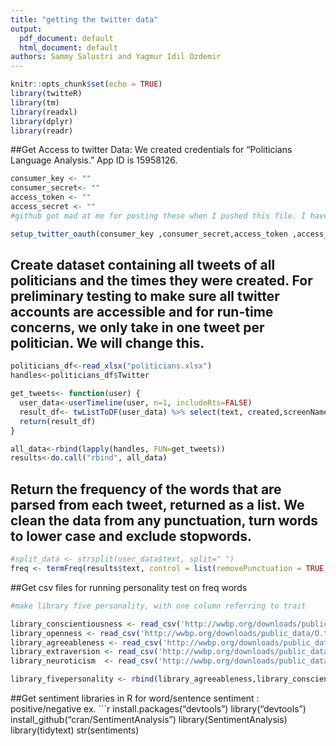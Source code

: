 ```yaml
---
title: "getting the twitter data"
output:
  pdf_document: default
  html_document: default
authors: Sammy Salustri and Yagmur Idil Ozdemir
---
```


```r
knitr::opts_chunk$set(echo = TRUE)
library(twitteR)
library(tm)
library(readxl)
library(dplyr)
library(readr)
```

##Get Access to twitter Data: We created credentials for "Politicians Language Analysis." App ID is 15958126.  

```r

consumer_key <- ""
consumer_secret<- ""
access_token <- ""
access_secret <- ""
#github got mad at me for posting these when I pushed this file. I have the actual numbers on my computer.

setup_twitter_oauth(consumer_key ,consumer_secret,access_token ,access_secret)
```

## Create dataset containing all tweets of all politicians and the times they were created. For preliminary testing to make sure all twitter accounts are accessible and for run-time concerns, we only take in one tweet per politician. We will change this. 

```r

politicians_df<-read_xlsx("politicians.xlsx")
handles<-politicians_df$Twitter

get_tweets<- function(user) {
  user_data<-userTimeline(user, n=1, includeRts=FALSE)
  result_df<- twListToDF(user_data) %>% select(text, created,screenName)
  return(result_df)
}

all_data<-rbind(lapply(handles, FUN=get_tweets))
results<-do.call("rbind", all_data)

```

## Return the frequency of the words that are parsed from each tweet, returned as a list. We clean the data from any punctuation, turn words to lower case and exclude stopwords. 

```r
#split_data <- strsplit(user_data$text, split=" ")
freq <- termFreq(results$text, control = list(removePunctuation = TRUE, tolower = TRUE, stopwords = TRUE))

```


##Get csv files for running personality test on freq words
```r
#make library five personality, with one column referring to trait 

library_conscientiousness <- read_csv('http://wwbp.org/downloads/public_data/C.top100.1to3grams.gender_age_controlled.rmatrix.csv') %>% mutate(trait = "conscientiousness") %>% select(-con)
library_openness <- read_csv('http://wwbp.org/downloads/public_data/O.top100.1to3grams.gender_age_controlled.rmatrix.csv') %>% mutate(trait = "openness") %>% select(-ope)
library_agreeableness <- read_csv('http://wwbp.org/downloads/public_data/A.top100.1to3grams.gender_age_controlled.rmatrix.csv') %>% mutate(trait = "agreeableness") %>% select(-agr)
library_extraversion <- read_csv('http://wwbp.org/downloads/public_data/E.top100.1to3grams.gender_age_controlled.rmatrix.csv') %>% mutate(trait = "extraversion") %>% select(-ext)
library_neuroticism  <- read_csv('http://wwbp.org/downloads/public_data/N.top100.1to3grams.gender_age_controlled.rmatrix.csv') %>% mutate(trait = "neuroticism") %>% select(-neu)

library_fivepersonality <- rbind(library_agreeableness,library_conscientiousness,library_extraversion, library_neuroticism, library_agreeableness)


```


##Get sentiment libraries in R for word/sentence sentiment : positive/negative ex.
```r
install.packages("devtools")
library("devtools")
install_github("cran/SentimentAnalysis")
library(SentimentAnalysis)
library(tidytext)
str(sentiments)

